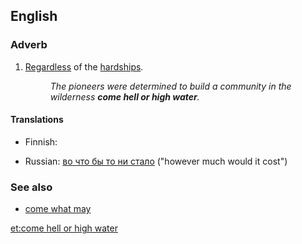 ==English==

===Adverb===
{{head|en|adverb|head=[[come]] [[hell or high water]]}}

# {{context|idiomatic|lang=en}} [[regardless|Regardless]] of the [[hardship]]s.
#: ''The pioneers were determined to build a community in the wilderness '''come hell or high water'''.''

====Translations====
{{trans-top|regardless of the hardships}}
* Finnish: {{t|fi|kävi miten kävi}}
{{trans-mid}}
* Russian: [[во что бы то ни стало]] ("however much would it cost")
{{trans-bottom}}

===See also===
* [[come what may]]

[[et:come hell or high water]]